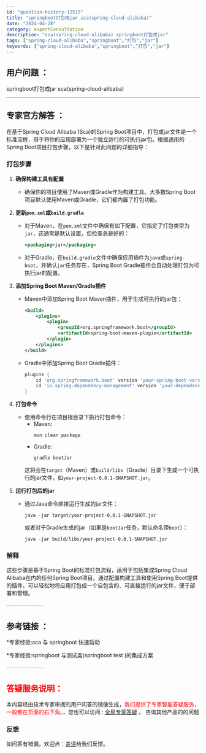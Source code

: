 ```yaml
---
id: "question-history-12515"
title: "springboot打包成jar sca(spring-cloud-alibaba)"
date: "2024-04-28"
category: expertConsultation
description: "sca(spring-cloud-alibaba) springboot打包成jar"
tags: ["spring-cloud-alibaba","springboot","打包","jar"]
keywords: ["spring-cloud-alibaba","springboot","打包","jar"]
---
```


## 用户问题 ： 
 springboot打包成jar sca(spring-cloud-alibaba) 

---------------
## 专家官方解答 ：

在基于Spring Cloud Alibaba (Sca)的Spring Boot项目中，打包成jar文件是一个标准流程，用于将你的应用部署为一个独立运行的可执行jar包。根据通用的Spring Boot项目打包步骤，以下是针对此问题的详细指导：

### 打包步骤

1. **确保构建工具有配置**
   - 确保你的项目使用了Maven或Gradle作为构建工具。大多数Spring Boot项目默认使用Maven或Gradle，它们都内置了打包功能。

2. **更新`pom.xml`或`build.gradle`**
   - 对于Maven，在`pom.xml`文件中确保有如下配置，它指定了打包类型为`jar`，这通常是默认设置，但检查总是好的：
     ```xml
     <packaging>jar</packaging>
     ```
   - 对于Gradle，在`build.gradle`文件中确保应用插件为`java`或`spring-boot`，并确认`jar`任务存在，Spring Boot Gradle插件会自动处理打包为可执行jar的配置。

3. **添加Spring Boot Maven/Gradle插件**
   - Maven中添加Spring Boot Maven插件，用于生成可执行的jar包：
     ```xml
     <build>
         <plugins>
             <plugin>
                 <groupId>org.springframework.boot</groupId>
                 <artifactId>spring-boot-maven-plugin</artifactId>
             </plugin>
         </plugins>
     </build>
     ```
   - Gradle中添加Spring Boot Gradle插件：
     ```groovy
     plugins {
         id 'org.springframework.boot' version 'your-spring-boot-version'
         id 'io.spring.dependency-management' version 'your-dependency-management-version'
     }
     ```

4. **打包命令**
   - 使用命令行在项目根目录下执行打包命令：
     - Maven:
       ```
       mvn clean package
       ```
     - Gradle:
       ```
       gradle bootJar
       ```
     这将会在`target`（Maven）或`build/libs`（Gradle）目录下生成一个可执行的jar文件，如`your-project-0.0.1-SNAPSHOT.jar`。

5. **运行打包后的jar**
   - 通过Java命令直接运行生成的jar文件：
     ```
     java -jar target/your-project-0.0.1-SNAPSHOT.jar
     ```
     或者对于Gradle生成的jar（如果是`bootJar`任务，默认命名带`boot`）：
     ```
     java -jar build/libs/your-project-0.0.1-SNAPSHOT.jar
     ```

### 解释
这些步骤是基于Spring Boot的标准打包流程，适用于包括集成Spring Cloud Alibaba在内的任何Spring Boot项目。通过配置构建工具和使用Spring Boot提供的插件，可以轻松地将应用打包成一个自包含的、可直接运行的jar文件，便于部署和管理。


<font color="#949494">---------------</font> 


## 参考链接 ：

*专家经验:sca 与 springboot 快速启动 
 
 *专家经验:springboot 与测试类(springboot test )的集成方案 


 <font color="#949494">---------------</font> 
 


## <font color="#FF0000">答疑服务说明：</font> 

本内容经由技术专家审阅的用户问答的镜像生成，<font color="#FF0000">我们提供了专家智能答疑服务，一般都在页面的右下角。</font>，您也可以访问 : [全局专家答疑](https://opensource.alibaba.com/chatBot) 。 咨询其他产品的的问题

### 反馈
如问答有错漏，欢迎点：[差评](https://ai.nacos.io/user/feedbackByEnhancerGradePOJOID?enhancerGradePOJOId=12608)给我们反馈。
